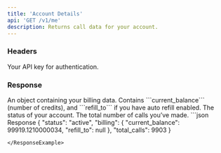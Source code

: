 ```yaml
---
title: 'Account Details'
api: 'GET /v1/me'
description: Returns call data for your account.
---
```


### Headers

<ParamField header="authorization" type="string" required={true}>
  Your API key for authentication.
</ParamField>

### Response

<ResponseField name="billing" type="object">
    An object containing your billing data. Contains ```current_balance``` (number of credits), and ```refill_to``` if you have auto refill enabled.    
</ResponseField>
<ResponseField name="status" type="string">
    The status of your account.
</ResponseField>
<ResponseField name="total_calls" type="int">
    The total number of calls you’ve made.
</ResponseField>

<ResponseExample>
```json Response
{
    "status": "active",
    "billing": {
        "current_balance": 99919.1210000034,
        "refill_to": null
    },
    "total_calls": 9903
}

```
</ResponseExample>

